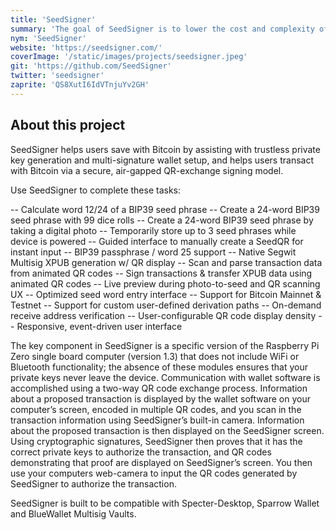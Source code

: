 ```yaml
---
title: 'SeedSigner'
summary: 'The goal of SeedSigner is to lower the cost and complexity of Bitcoin multi-signature wallet use. To accomplish this goal, SeedSigner offers anyone the opportunity to build a verifiably air-gapped, stateless Bitcoin signing device using inexpensive, publicly available hardware components (usually < $50).'
nym: 'SeedSigner'
website: 'https://seedsigner.com/'
coverImage: '/static/images/projects/seedsigner.jpeg'
git: 'https://github.com/SeedSigner'
twitter: 'seedsigner'
zaprite: 'QS8XutI6IdVTnjuYv2GH'
---
```


## About this project

SeedSigner helps users save with Bitcoin by assisting with trustless private key generation and multi-signature wallet setup, and helps users transact with Bitcoin via a secure, air-gapped QR-exchange signing model.

Use SeedSigner to complete these tasks:

-- Calculate word 12/24 of a BIP39 seed phrase
-- Create a 24-word BIP39 seed phrase with 99 dice rolls
-- Create a 24-word BIP39 seed phrase by taking a digital photo
-- Temporarily store up to 3 seed phrases while device is powered
-- Guided interface to manually create a SeedQR for instant input
-- BIP39 passphrase / word 25 support
-- Native Segwit Multisig XPUB generation w/ QR display
-- Scan and parse transaction data from animated QR codes
-- Sign transactions & transfer XPUB data using animated QR codes
-- Live preview during photo-to-seed and QR scanning UX
-- Optimized seed word entry interface
-- Support for Bitcoin Mainnet & Testnet
-- Support for custom user-defined derivation paths
-- On-demand receive address verification
-- User-configurable QR code display density
-- Responsive, event-driven user interface

The key component in SeedSigner is a specific version of the Raspberry Pi Zero single board computer (version 1.3) that does not include WiFi or Bluetooth functionality; the absence of these modules ensures that your private keys never leave the device. Communication with wallet software is accomplished using a two-way QR code exchange process. Information about a proposed transaction is displayed by the wallet software on your computer’s screen, encoded in multiple QR codes, and you scan in the transaction information using SeedSigner’s built-in camera. Information about the proposed transaction is then displayed on the SeedSigner screen. Using cryptographic signatures, SeedSigner then proves that it has the correct private keys to authorize the transaction, and QR codes demonstrating that proof are displayed on SeedSigner’s screen. You then use your computers web-camera to input the QR codes generated by SeedSigner to authorize the transaction.

SeedSigner is built to be compatible with Specter-Desktop, Sparrow Wallet and BlueWallet Multisig Vaults.